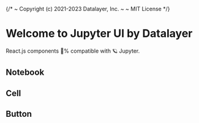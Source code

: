 {/*
  ~ Copyright (c) 2021-2023 Datalayer, Inc.
  ~
  ~ MIT License
*/}



<Meta title="Welcome" />

# Welcome to Jupyter UI by Datalayer

React.js components 💯% compatible with 🪐 Jupyter.

## Notebook

<Canvas of={NotebookStories.IpywidgetsState} />

## Cell

<Canvas of={CellStories.Confettis} />

## Button

<Canvas of={ButtonStories.Primary} />
